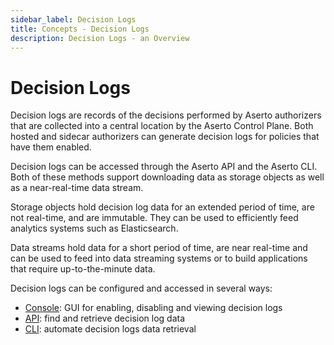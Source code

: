 ```yaml
---
sidebar_label: Decision Logs
title: Concepts - Decision Logs
description: Decision Logs - an Overview
---
```


# Decision Logs

Decision logs are records of the decisions performed by Aserto authorizers that are collected into a central location
by the Aserto Control Plane. Both hosted and sidecar authorizers can generate decision logs for policies that have them
enabled.

Decision logs can be accessed through the Aserto API and the Aserto CLI. Both of these methods support downloading data
as storage objects as well as a near-real-time data stream.

Storage objects hold decision log data for an extended period of time, are not real-time, and are immutable. They can
be used to efficiently feed analytics systems such as Elasticsearch.

Data streams hold data for a short period of time, are near real-time and can be used to feed into data streaming
systems or to build applications that require up-to-the-minute data.

Decision logs can be configured and accessed in several ways:

- [Console](/docs/decision-logs-guide/console): GUI for enabling, disabling and viewing decision logs
- [API](/docs/decision-logs-guide/api/overview): find and retrieve decision log data
- [CLI](/docs/command-line-interface/aserto-cli/decision-logs): automate decision logs data retrieval
